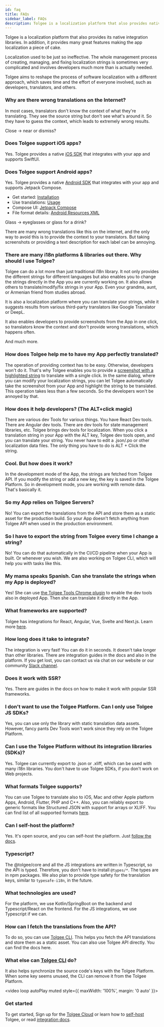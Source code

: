 ---
id: faq
title: FAQs
sidebar_label: FAQs
description: Tolgee is a localization platform that also provides native integration libraries. It offers many great features making the app localization a piece of cake.
---


Tolgee is a localization platform that also provides its native integration libraries. In addition, it provides many great features making the app localization a piece of cake.

Localization used to be just so ineffective. The whole management process of creating, managing, and fixing localization strings
is sometimes very complicated and involves developers much more than is actually needed.

Tolgee aims to reshape the process of software localization with a different approach, which saves time and
the effort of everyone involved, such as developers, translators, and others.

<ScreenshotWrapper src="/img/tolgee-platform.png" />

### Why are there wrong translations on the Internet?

In most cases, translators don't know the context of what they're translating. They see the source string but don't see what's around it. So they have to guess the context, which leads to extremely wrong results.

Close -> near or dismiss?

### Does Tolgee support iOS apps?

Yes. Tolgee provides a native [iOS SDK](/ios-sdk) that integrates with your app and supports SwiftUI.

### Does Tolgee support Android apps?

Yes. Tolgee provides a native [Android SDK](/android-sdk) that integrates with your app and supports Jetpack Compose.

- Get started: [Installation](/android-sdk/installation.mdx)
- Use translations: [Usage](/android-sdk/usage)
- Compose UI: [Jetpack Compose](/android-sdk/jetpack/quickstart)
- File format details: [Android Resources XML](/platform/formats/android_xml)

Glass -> eyeglasses or glass for a drink?

There are many wrong translations like this on the internet, and the only way to avoid this is to provide the context to your translators. But taking screenshots or providing a text description for each label can be annoying.

### There are many i18n platforms & libraries out there. Why should I use Tolgee?

Tolgee can do a lot more than just traditional i18n library. It not only provides the different strings for different languages but also enables you to change the strings directly in the App you are currently working on. It also allows others to translate/modify/fix strings in your App. Even your grandma, aunt, or Armenian friend from studies abroad.

It is also a localization platform where you can translate your strings, while it suggests results from various third-party translators like Google Translator or DeepL.

It also enables developers to provide screenshots from the App in one click, so translators know the context and don't provide wrong translations, which happens often.

And much more.

<ScreenRecording>
  <source src="/assistance.mov"></source>
</ScreenRecording>

### How does Tolgee help me to have my App perfectly translated?

The operation of providing context has to be easy. Otherwise, developers won't do it. That's why Tolgee enables you to provide a [screenshot with a highlighted string](/blog/in-context-production) to translate with a single click. In the same dialog, where you can modify your localization strings, you can let Tolgee automatically take the screenshot from your App and highlight the string to be translated. This operation takes less than a few seconds. So the developers won't be annoyed by that.

### How does it help developers? (The ALT+click magic)

There are various dev Tools for various things. You have React Dev tools. There are Angular dev tools. There are dev tools for state management libraries, etc. Tolgee brings dev tools for localization. When you click a translation string in your App with the ALT key, Tolgee dev tools open, and you can translate your string. You never have to edit a .json/.po or other localization data files. The only thing you have to do is ALT + Click the string.

<ScreenRecording>
  <source src="/alt-click-magic.mov"></source>
</ScreenRecording>

### Cool. But how does it work?

In the development mode of the App, the strings are fetched from Tolgee API. If you modify the string or add a new key, the key is saved in the Tolgee Platform. So in development mode, you are working with remote data. That's basically it.

### So my App relies on Tolgee Servers?

No! You can export the translations from the API and store them as a static asset for the production build. So your App doesn't fetch anything from Tolgee API when used in the production environment.

### So I have to export the string from Tolgee every time I change a string?

No! You can do that automatically in the CI/CD pipeline when your App is built. Or whenever you wish. We are also working on Tolgee CLI, which will help you with tasks like this.

### My mama speaks Spanish. Can she translate the strings when my App is deployed?

Yes! She can use [the Tolgee Tools Chrome plugin](https://chrome.google.com/webstore/detail/tolgee-tools/hacnbapajkkfohnonhbmegojnddagfnj) to enable the dev tools also in deployed App. Then she can translate it directly in the App.

### What frameworks are supported?

Tolgee has integrations for React, Angular, Vue, Svelte and Next.js. Learn more [here](https://tolgee.io/integrations).

### How long does it take to integrate?

The integration is very fast! You can do it in seconds. It doesn't take longer than other libraries. There are integration guides in the docs and also in the platform. If you get lost, you can contact us via chat on our website or our community [Slack channel](https://Tolg.ee/slack).

### Does it work with SSR?

Yes. There are guides in the docs on how to make it work with popular SSR frameworks.

### I don't want to use the Tolgee Platform. Can I only use Tolgee JS SDKs?

Yes, you can use only the library with static translation data assets.
However, fancy pants Dev Tools won't work since they rely on the Tolgee Platform.

### Can I use the Tolgee Platform without its integration libraries (SDKs)?

Yes. Tolgee can currently export to .json or .xliff, which can be used with many i18n libraries.
You don't have to use Tolgee SDKs, if you don't work on Web projects.

### What formats Tolgee supports?

You can use Tolgee to translate also to iOS, Mac and other Apple platform Apps, Android, Flutter, PHP and C++. Also, you can reliably export to generic formats like Structured JSON with support for arrays or XLIFF. You can find list of all supported formats [here](/platform/supported_formats).

### Can I self-host the platform?

Yes. It's open source, and you can self-host the platform. Just [follow the docs](/platform/self_hosting/running_with_docker).

### Typescript?

The @tolgee/core and all the JS integrations are written in Typescript, so the API is typed. Therefore, you don't have to install `@types/*`. The types are in npm packages. We also plan to provide type safety for the translation keys, similar to `typesafe-i18n`, in the future.

### What technologies are used?

For the platform, we use Kotlin/SpringBoot on the backend and Typescript/React on the frontend. For the JS integrations, we use Typescript if we can.

### How can I fetch the translations from the API?

To do so, you can use [Tolgee CLI](/tolgee-cli). This helps you fetch the API translations and store them as a static asset. You can also use Tolgee API directly. You can find the docs here.

### What else can [Tolgee CLI](/tolgee-cli) do?

It also helps synchronize the source code's keys with the Tolgee Platform.
When some key seems unused, the CLI can remove it from the Tolgee Platform.

<video loop autoPlay muted style={{ maxWidth: '100%', margin: '0 auto' }}>
  <source src="/tolgee-cli.webm"></source>
</video>

### Get started

To get started, Sign up for the [Tolgee Cloud](https://app.tolgee.io) or learn how to
[self-host](/platform/self_hosting/running_with_docker#running-with-docker-compose-recommended) Tolgee,
or read [integration docs](https://tolgee.io/integrations).
